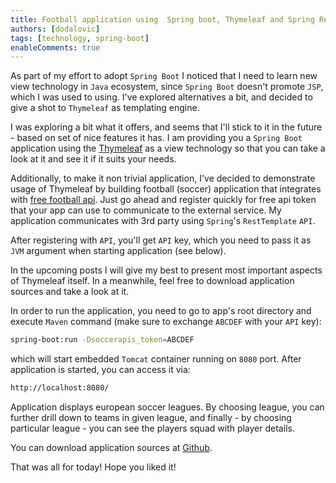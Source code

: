```yaml
---
title: Football application using  Spring boot, Thymeleaf and Spring RestTemplate
authors: [dodalovic]
tags: [technology, spring-boot]
enableComments: true
---
```



As part of my effort to adopt `Spring Boot` I noticed that I need to learn new view technology in `Java` ecosystem, since `Spring Boot` doesn't promote `JSP`, which I was
used to using. I've explored alternatives a bit, and decided to give a shot to `Thymeleaf` as templating engine.

<!--truncate-->

I was exploring a bit what it offers, and seems that I'll stick to it in the future - based on set of nice features it has. I am providing you a `Spring Boot` application
using the [Thymeleaf](https://www.thymeleaf.org) as a view technology so that you can take a look at it and see it if it suits your needs.

Additionally, to make it non trivial application, I've decided to demonstrate usage of Thymeleaf by building football (soccer) application that integrates with [free football api](http://api.football-data.org/index).
Just go ahead and register quickly for free api token that your app can use to communicate to the external service. My application communicates with 3rd party using `Spring`'s `RestTemplate` `API`.

After registering with `API`, you'll get `API` key, which you need to pass it as `JVM` argument when starting application (see below).

In the upcoming posts I will give my best to present most important aspects of Thymeleaf itself. In a meanwhile, feel free to download application sources and take a look at it.

In order to run the application, you need to go to app's root directory and execute `Maven` command (make sure to exchange `ABCDEF` with your `API` key):

```bash
spring-boot:run -Dsoccerapis_token=ABCDEF
```

which will start embedded `Tomcat` container running on `8080` port. After application is started, you can access it via:

```bash
http://localhost:8080/
```

Application displays european soccer leagues. By choosing league, you can further drill down to teams in given league, and finally - by choosing particular league - you
can see the players squad with player details.

You can download application sources at [Github](https://github.com/dodalovic/boot-soccer).

That was all for today! Hope you liked it!
